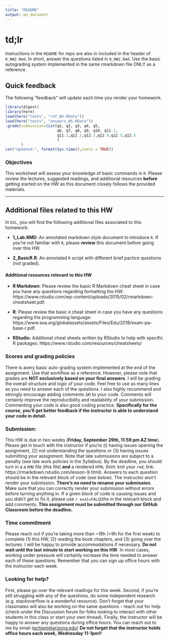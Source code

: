 ```yaml
---
title: "README"
output: md_document
---
```


# td;lr
Instructions in the `README` for repo are also in included in the header of `0_HW2.Rmd`. In short, answer the questions listed in `0_HW2.Rmd`. Use the basic autograding system implemented in the same rmarkdown file ONLY as a reference.


## Quick feedback

The following "feedback" will update each time you render your homework.

```r
library(digest)
library(here)
load(here("tests", "ref_WS.RData"))
load(here("tests", "answers_WS.RData"))
.grade(submission=list(q1, q2, q3, q4, q5, 
                       q6, q7, q8, q9, q10, q11.1,
                       q11.2,q12.2,q12.3,q12.4,q12.5,q12.6
                       )
       )
cat("Updated:", format(Sys.time(),usetz = TRUE))
```

### Objectives
This worksheet will assess your knowledge of basic commands in `R`. Please review the lectures, suggested readings, and additional resources **before** getting started on the HW as this document closely follows the provided materials.


---------------

## Additional files related to this HW
In `D2L`, you will find the following additional files associated to this homework:

- **1_Lab.RMD**: An annotated markdown style document to introduce `R`. If you’re not familiar with `R`, please **review** this document before going over this HW.

- **2_BasicR.R**: An annotated `R` script with different brief pactice questions (not graded).


#### Additional resources relevant to this HW
- **R Markdown**: Please review the basic R Markdown cheat sheet in case you have any questions regarding formatting the HW: https://www.rstudio.com/wp-content/uploads/2015/02/rmarkdown-cheatsheet.pdf.

- **R**: Please review the basic `R` cheat sheet in case you have any questions regarding the programming language: https://www.soa.org/globalassets/assets/Files/Edu/2018/exam-pa-base-r.pdf.

- **RStudio**: Additional cheat sheets written by RStudio to help with specific R packages: https://www.rstudio.com/resources/cheatsheets/


### Scores and grading policies

There is avery basic auto-grading system implemented at the end of the assignment. Use that workflow as a reference. However, please note that grades are **NOT exclusively based on your final answers**. I will be grading the overall structure and logic of your code. Feel free to use as many lines as you need to answer each of the questions. I also highly recommend and strongly encourage adding comments (`#`) to your code. Comments will certainly improve the reproducibility and readability of your submission. Commenting your code is also good coding practice. **Specifically for the course, you’ll get better feedback if the instructor is able to understand your code in detail.**


### Submission:
This HW is due in two weeks (**Friday, September 29th, 11:59 pm AZ time**). Please get in touch with the instructor if you’re (i) having issues opening the assignment, (2) not understanding the questions or (3) having issues submitting your assignment. Note that late submissions are subject to a penalty (see late work policies in the Syllabus). By the deadline, you should turn in a a `RMD` file (this file) **and** a rendered `HTML` (hint: knit your `rmd`; link: https://rmarkdown.rstudio.com/lesson-9.html). Answers to each question should be in the relevant block of code (see below). The instructor won't render your submission. **There's no need to rename your submission**. Make sure that you can correctly render your submission without errors before turning anything in. If a given block of code is causing issues and you didn’t get to fix it, please use `r eval=FALSE `the in the relevant block and add comments. **This assignment must be submitted through our GitHub Classroom before the deadline.**


### Time commitment

Please reach out if you’re taking more than ~18h (~9h for the first
week) to complete (1) this HW, (2) reading the book chapters, and (3)
going over the lectures. I will be happy to provide accommodations if
necessary. **Do not wait until the last minute to start working on this
HW**. In most cases, working under pressure will certainly increase the
time needed to answer each of these questions. Remember that
you can sign up office hours with the instructor each week.

### Looking for help?

First, please go over the relevant readings for this week. Second, if
you’re still struggling with any of the questions, do some independent
research (e.g. stackoverflow is a wonderful resource). Don’t forget that
your classmates will also be working on the same questions - reach out
for help (check under the Discussion forum for folks looking to interact
with other students in this class or start your own thread). Finally,
the instructor will be happy to answer any questions during office
hours. You can reach out to me by email
(<a href="mailto:gchism@arizona.edu" class="email">gchism@arizona.edu</a>)
**Do not forget that the instructor holds office hours each week, Wednesday 11-1pm!!**